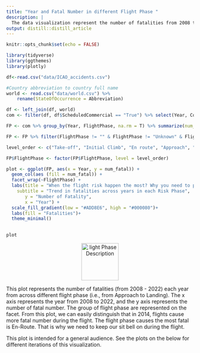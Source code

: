 ```yaml
---
title: "Year and Fatal Number in different Flight Phase "
description: |
  The data visualization represent the number of fatalities from 2008 to 2022 in different flight phase. 
output: distill::distill_article
---
```


```r
knitr::opts_chunk$set(echo = FALSE)
```

```r
library(tidyverse)
library(ggthemes)
library(plotly)

df<-read.csv("data/ICAO_accidents.csv") 

#Country abbreviation to country full name
world <- read.csv("data/world.csv") %>% 
    rename(StateOfOccurrence = Abbreviation)

df <- left_join(df, world)
com <- filter(df, df$ScheduledCommercial == "True") %>% select(Year, Country, Model, Fatalities, Over2250, Over5700, InjuryLevel, Risk, FlightPhase, EngineType)


```

```r
FP <- com %>% group_by(Year, FlightPhase, na.rm = T) %>% summarize(num_fatal = sum(Fatalities, na.rm = T))

FP <- FP %>% filter(FlightPhase != "" & FlightPhase != "Unknown" & FlightPhase != "Taxi" & FlightPhase != "Standing" & FlightPhase != "Manoeuvring")
```


```r
level_order <- c("Take-off", "Initial Climb", "En route", "Approach", "Landing" )

FP$FlightPhase <- factor(FP$FlightPhase, level = level_order)

plot <- ggplot(FP, aes(x = Year, y = num_fatal)) +  
  geom_col(aes (fill = num_fatal)) + 
  facet_wrap(~FlightPhase) + 
  labs(title = "When the flight risk happen the most? Why you need to put on seat bell during flight?",
    subtitle = "Trend in fatalities across years in each Risk Phase", 
       y = "Number of Fatality", 
       x = "Year") +
  scale_fill_gradient(low = "#ADD8E6", high = "#000080")+
  labs(fill = "Fatalities")+
  theme_minimal()
  
```

```r
plot
```

<p align="center">
  <img src="images/flightphase.png" alt="light Phase Description" width="100"  style="display:block; margin:auto;">
</p>

This plot represents the number of fatalities (from 2008 - 2022) each year from across different flight phase (i.e., from Approach to Landing). The x axis represents the year from 2008 to 2022, and the y axis represents the number of fatal number. The group of flight phase are represented on the facet. From this plot, we can easily distinguish that in 2014, flights cause more fatal number during the flight. The flight phase causes the most fatal is En-Route. That is why we need to keep our sit bell on during the flight.

This plot is intended for a general audience. See the plots on the below for different iterations of this visualization.



